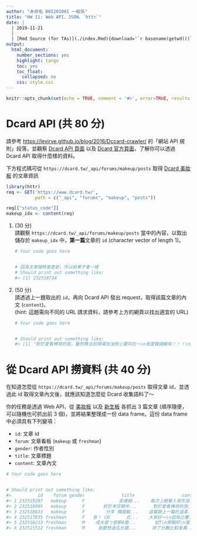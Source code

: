```yaml
---
author: "未命名 B01201001 一般系"
title: "HW 11: Web API、JSON、`httr`"
date: |
  | 2019-11-21
  |
  | [Rmd Source (for TAs)](./index.Rmd){download='`r basename(getwd())`.Rmd'}
output:
  html_document:
    number_sections: yes
    highlight: tango
    toc: yes
    toc_float:
      collapsed: no
    css: style.css
---
```


```r
knitr::opts_chunk$set(echo = TRUE, comment = '#>', error=TRUE, results = 'hold', out.width='70%', fig.align = 'center', message = FALSE)
```


Dcard API (共 80 分)
==============================

請參考 <https://levirve.github.io/blog/2016/Dccard-crawler/> 的「網站 API 規則」段落，並觀察 [Dcard API 頁面](https://dcard.tw/_api/) 以及 [Dcard 官方頁面](https://www.dcard.tw/)，了解你可以透過 Dcard API 取得什麼樣的資料。

下方程式碼可從 `https://dcard.tw/_api/forums/makeup/posts` 取得 [Dcard 美妝板](https://www.dcard.tw/f/makeup) 的文章資訊

```r
library(httr)
req <- GET('https://www.dcard.tw/', 
           path = c("_api", "forums", "makeup", "posts"))

req[["status_code"]]
makeup_idx <- content(req)
```


1. (30 分)  
請觀察 `https://dcard.tw/_api/forums/makeup/posts` 當中的內容，以取出儲存於 `makeup_idx` 中，**第一篇**文章的 `id` (character vector of length 1)。

    ```r
    # Your code goes here
    
    
    # 因為文章隨時會更新，所以結果不會一樣
    # Should print out something like:
    #> [1] 232518734
    ```


2. (50 分)  
請透過上一題取出的 `id`，再向 Dcard API 發出 request，取得該篇文章的內文 (`content`)。  
(hint: 這題需向不同的 URL 請求資料，請參考上方的網頁以找出適宜的 URL)

    ```r
    # Your code goes here
    
    
    # Should print out something like:
    #> [1] "對於愛看棒球的我，雖然無法到現場加油但心要同在～\n我愛韓國輸啦！！！\n趁著棒球魂上身來分享一下棒球加油妝\n \nBTW啦啦隊氣氛整個超嗨\n每個選手上場必唱特定應援曲+動作\n超想衝去前面跟啦啦隊一起跳-///-\n \n妝容如下\nhttps://i.imgur.com/IrH709F.jpg\nhttps://i.imgur.com/NGJ0vnV.jpg\n自備加油棒超有看棒球的感覺（握\n \n特別分享我最近好愛的紅唇GA唇萃#400💋💋💋\n是亞曼尼正紅，充滿活力又年輕的正紅色\n真的超美超級飽和的\n拿來畫紅唇和Logo(?!)完美❤❤❤\nhttps://i.imgur.com/pGu8Mgy.jpg\nhttps://i.imgur.com/oM0HlkN.jpg\n日常妝也可以駕馭的好看紅唇💋\n小女子口紅不嫌多啊❤\n簡單棒球加油妝分享到這邊\n雖然中華隊還是輸了\n不過你們超棒！！！以你們為榮\n \n有沒有人最近也燃燒棒球魂的～～"
    ```



從 Dcard API 撈資料 (共 40 分)
==============================

在知道怎麼從 `https://dcard.tw/_api/forums/makeup/posts` 取得文章 id，並透過此 id 取得文章內文後，就應該知道怎麼從 Dcard 收集語料了～

你的任務是透過 Web API，從 [美妝板](https://www.dcard.tw/f/makeup) 以及 [新生板](https://www.dcard.tw/f/freshman) 各抓出 3 篇文章 (順序隨便，可以隨機也可抓出前 3 個)，並將結果整理成一份 data frame。這份 data frame 中必須具有下列變項：

- `id`: 文章 id
- `forum`: 文章看板 (`makeup` 或 `freshman`)
- `gender`: 作者性別
- `title`: 文章標題
- `content`: 文章內文

```r
# Your code goes here


# Should print out something like:
#>          id    forum gender              title                  content
#> 1 232519207   makeup      F             皮膚細...    每次上網看人家形容...
#> 2 232518995   makeup      F       終於考完期中...      對於愛看棒球的我...
#> 3 232518833   makeup      F        分享 韓國輸...    這篇跟上一篇的溫柔...
#> 4 232517835 freshman      F   急！《彩      式...    大家好～\n因為比賽...
#> 5 232516213 freshman      M    成大是ㄅ是都4廢...       如T\n開戰阿\n窩...
#> 6 232515512 freshman      M     我要想過泓光跟...      除了分數比較差異...
```


